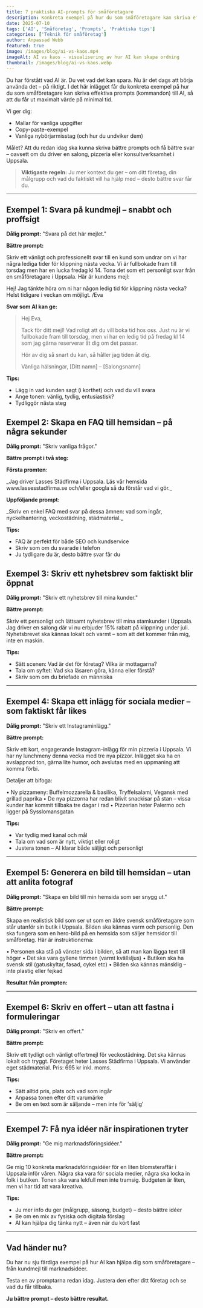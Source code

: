 ```yaml
---
title: 7 praktiska AI-prompts för småföretagare
description: Konkreta exempel på hur du som småföretagare kan skriva effektiva prompts till AI. Mallar, copy-paste-exempel och vanliga nybörjarmisstag.
date: 2025-07-10
tags: ['AI', 'Småföretag', 'Prompts', 'Praktiska tips']
categories: ['Teknik för småföretag']
author: Anpassad Webb
featured: true
image: /images/blog/ai-vs-kaos.mp4
imageAlt: AI vs kaos - visualisering av hur AI kan skapa ordning
thumbnail: /images/blog/ai-vs-kaos.webp
---
```



Du har förstått vad AI är. Du vet vad det kan spara. Nu är det dags att börja använda det – på riktigt. I det här inlägget får du konkreta exempel på hur du som småföretagare kan skriva effektiva prompts (kommandon) till AI, så att du får ut maximalt värde på minimal tid.

Vi ger dig:

- Mallar för vanliga uppgifter
- Copy-paste-exempel
- Vanliga nybörjarmisstag (och hur du undviker dem)

Målet? Att du redan idag ska kunna skriva bättre prompts och få bättre svar – oavsett om du driver en salong, pizzeria eller konsultverksamhet i Uppsala.

> **Viktigaste regeln:** Ju mer kontext du ger – om ditt företag, din målgrupp och vad du faktiskt vill ha hjälp med – desto bättre svar får du.

---

## Exempel 1: Svara på kundmejl – snabbt och proffsigt

**Dålig prompt:**
"Svara på det här mejlet."

**Bättre prompt:**

<AIPrompt>
Skriv ett vänligt och professionellt svar till en kund som undrar om vi har några lediga tider för klippning nästa vecka. Vi är fullbokade fram till torsdag men har en lucka fredag kl 14. Tona det som ett personligt svar från en småföretagare i Uppsala. Här är kundens mejl:

Hej! Jag tänkte höra om ni har någon ledig tid för klippning nästa vecka? Helst tidigare i veckan om möjligt.
/Eva

</AIPrompt>

**Svar som AI kan ge:**

> Hej Eva,
>
> Tack för ditt mejl! Vad roligt att du vill boka tid hos oss. Just nu är vi fullbokade fram till torsdag, men vi har en ledig tid på fredag kl 14 som jag gärna reserverar åt dig om det passar.
>
> Hör av dig så snart du kan, så håller jag tiden åt dig.
>
> Vänliga hälsningar,
> [Ditt namn] – [Salongsnamn]

**Tips:**

- Lägg in vad kunden sagt (i korthet) och vad du vill svara
- Ange tonen: vänlig, tydlig, entusiastisk?
- Tydliggör nästa steg

## Exempel 2: Skapa en FAQ till hemsidan – på några sekunder

**Dålig prompt:** "Skriv vanliga frågor."

**Bättre prompt i två steg:**

**Första promten**:

<AIPrompt>
  _Jag driver Lasses Städfirma i Uppsala. Läs vår hemsida www.lassesstadfirma.se
  och/eller googla så du förstår vad vi gör._
</AIPrompt>

**Uppföljande prompt:**

<AIPrompt>
  _Skriv en enkel FAQ med svar på dessa ämnen: vad som ingår, nyckelhantering,
  veckostädning, städmaterial._
</AIPrompt>

**Tips:**

- FAQ är perfekt för både SEO och kundservice
- Skriv som om du svarade i telefon
- Ju tydligare du är, desto bättre svar får du

## Exempel 3: Skriv ett nyhetsbrev som faktiskt blir öppnat

**Dålig prompt:**
"Skriv ett nyhetsbrev till mina kunder."

**Bättre prompt:**

<AIPrompt>
  Skriv ett personligt och lättsamt nyhetsbrev till mina stamkunder i Uppsala.
  Jag driver en salong där vi nu erbjuder 15% rabatt på klippning under juli.
  Nyhetsbrevet ska kännas lokalt och varmt – som att det kommer från mig, inte
  en maskin.
</AIPrompt>

**Tips:**

- Sätt scenen: Vad är det för företag? Vilka är mottagarna?
- Tala om syftet: Vad ska läsaren göra, känna eller förstå?
- Skriv som om du briefade en människa

---

## Exempel 4: Skapa ett inlägg för sociala medier – som faktiskt får likes

**Dålig prompt:**
"Skriv ett Instagraminlägg."

**Bättre prompt:**

<AIPrompt>
Skriv ett kort, engagerande Instagram-inlägg för min pizzeria i Uppsala. Vi har ny lunchmeny denna vecka med tre nya pizzor. Inlägget ska ha en avslappnad ton, gärna lite humor, och avslutas med en uppmaning att komma förbi.

Detaljer att bifoga:

• Ny pizzameny: Buffelmozzarella & basilika, Tryffelsalami, Vegansk med grillad paprika
• De nya pizzorna har redan blivit snackisar på stan – vissa kunder har kommit tillbaka tre dagar i rad
• Pizzerian heter Palermo och ligger på Sysslomansgatan
</AIPrompt>

**Tips:**

- Var tydlig med kanal och mål
- Tala om vad som är nytt, viktigt eller roligt
- Justera tonen – AI klarar både säljigt och personligt

---

## Exempel 5: Generera en bild till hemsidan – utan att anlita fotograf

**Dålig prompt:**
"Skapa en bild till min hemsida som ser snygg ut."

**Bättre prompt:**

<AIPrompt>
Skapa en realistisk bild som ser ut som en äldre svensk småföretagare som står utanför sin butik i Uppsala. Bilden ska kännas varm och personlig. Den ska fungera som en hero-bild på en hemsida som säljer hemsidor till småföretag. Här är instruktionerna:

• Personen ska stå på vänster sida i bilden, så att man kan lägga text till höger
• Det ska vara gyllene timmen (varmt kvällsljus)
• Butiken ska ha svensk stil (gatuskyltar, fasad, cykel etc)
• Bilden ska kännas mänsklig – inte plastig eller fejkad

</AIPrompt>

**Resultat från prompten:**

<AIPromptImageExample />

---

## Exempel 6: Skriv en offert – utan att fastna i formuleringar

**Dålig prompt:**
"Skriv en offert."

**Bättre prompt:**

<AIPrompt>
  Skriv ett tydligt och vänligt offertmejl för veckostädning. Det ska kännas
  lokalt och tryggt. Företaget heter Lasses Städfirma i Uppsala. Vi använder
  eget städmaterial. Pris: 695 kr inkl. moms.
</AIPrompt>

**Tips:**

- Sätt alltid pris, plats och vad som ingår
- Anpassa tonen efter ditt varumärke
- Be om en text som är säljande – men inte för 'säljig'

---

## Exempel 7: Få nya idéer när inspirationen tryter

**Dålig prompt:**
"Ge mig marknadsföringsidéer."

**Bättre prompt:**

<AIPrompt>
  Ge mig 10 konkreta marknadsföringsidéer för en liten blomsteraffär i Uppsala
  inför våren. Några ska vara för sociala medier, några ska locka in folk i
  butiken. Tonen ska vara lekfull men inte tramsig. Budgeten är liten, men vi
  har tid att vara kreativa.
</AIPrompt>

**Tips:**

- Ju mer info du ger (målgrupp, säsong, budget) – desto bättre idéer
- Be om en mix av fysiska och digitala förslag
- AI kan hjälpa dig tänka nytt – även när du kört fast

---

## Vad händer nu?

Du har nu sju färdiga exempel på hur AI kan hjälpa dig som småföretagare – från kundmejl till marknadsidéer.

Testa en av promptarna redan idag. Justera den efter ditt företag och se vad du får tillbaka.

**Ju bättre prompt – desto bättre resultat.**
